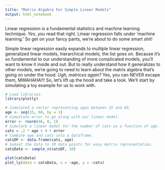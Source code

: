 ```yaml
---
title: "Matrix Algebra For Simple Linear Models"
output: html_notebook
---
```


Linear regression is a fundamental statistics and machine learning technique. *Yes*, you read that right. Linear regression falls under 'machine learning.' So get on your fancy pants, we're about to do some smart shit!

Simple linear regression easily expands to multiple linear regression, generalized linear models, hierarchical models, the list goes on. Because it's so fundamental to our understanding of more complicated models, 
you'll want to know it inside and out. But to really understand how it generalizes to other models, we're going to need to learn about the matrix algebra that's going on under the hood. *Ugh, matrices again?* Yes, you can NEVER escape them, MWAHAHA!!! So, let's lift up the hood and take a look. We'll start by simulating a toy example for us to work with.

```r
# Load libraries.
library(plotly)
```

```r
# Simulated a vector representing ages between 15 and 60.
age <- seq(15, 60, by = 1)
# Simualate error to go along with our linear model. 
error <- rnorm(46, 0, 1)
# Simulate a linear model for the number of cats as a function of age.
cats = .2 * age + 4 + error
# Combine age and cats into a dataframe. 
catsDF <- data.frame(cats, age)
# Subset the data to 10 data points for easy matrix representation. 
catsData <- sample_n(catsDF, 10)

plot(catsData)
plot_ly(data = catsData, x = ~age, y = ~cats)
```




